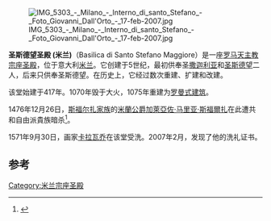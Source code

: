 {{Infobox religious building
| building_name         =圣斯德望圣殿<br><small>(Basilica di Santo Stefano Maggiore)</small>
| infobox_width         =
| image                 = IMG 5272 - Milano - Santo Stefano - Foto Giovanni Dall'Orto - 17-feb-2007.jpg
| image_size            =250px
| caption               = 立面 
| location              = 意大利[[米兰|米兰]]
| geo                   = {{coord|45|27|44|N|9|11|40|E|type:landmark_source:kolossus-itwiki|display=title}}
| longitude             =
| religious_affiliation =[[罗马天主教|罗马天主教]]
| rite                  =
| province              = [[米兰省|米兰省]]
| architecture_type     = 教堂
| architecture_style    = [[巴洛克|巴洛克]]
| facade_direction      =
| groundbreaking        = 417
| year_completed        = 18c
}}
[[File:IMG_5303_-_Milano_-_Interno_di_santo_Stefano_-_Foto_Giovanni_Dall'Orto_-_17-feb-2007.jpg|right]]

'''圣斯德望圣殿 (米兰)'''（Basilica di Santo Stefano Maggiore）是一座[[罗马天主教|罗马天主教]][[宗座圣殿|宗座圣殿]]，位于意大利[[米兰|米兰]]。它创建于5世纪，最初供奉圣[[撒迦利亚|撒迦利亚]]和[[圣斯德望|圣斯德望]]二人，后来只供奉圣斯德望。在历史上，它经过数次重建、扩建和改建。

该堂始建于417年。1070年毁于大火，1075年重建为[[罗曼式建筑|罗曼式建筑]]。

1476年12月26日，[[斯福尔扎家族|斯福尔扎家族]]的[[米蘭公爵|米蘭公爵]][[加萊亞佐·马里亚·斯福爾扎|加萊亞佐·马里亚·斯福爾扎]]在此遭共和自由派貴族暗杀<ref name>{{cite web |url=http://archiviostorico.corriere.it/2007/febbraio/26/Milano_ribattezza_Caravaggio_Merisi_nacque_co_6_070226001.shtml |title=Milano ribattezza Caravaggio: Merisi nacque a Santo Stefano |date=2007-02-26|publisher=Corriere della Sera |accessdate=2011-09-26|archive-date=2012-09-15 |archive-url=https://web.archive.org/web/20120915051858/http://archiviostorico.corriere.it/2007/febbraio/26/Milano_ribattezza_Caravaggio_Merisi_nacque_co_6_070226001.shtml |dead-url=no }}</ref>。

1571年9月30日，画家[[卡拉瓦乔|卡拉瓦乔]]在该堂受洗。2007年2月，发现了他的洗礼证书。 

==参考==
{{reflist}}
{{米兰地标}}
[[Category:米兰宗座圣殿|Category:米兰宗座圣殿]]